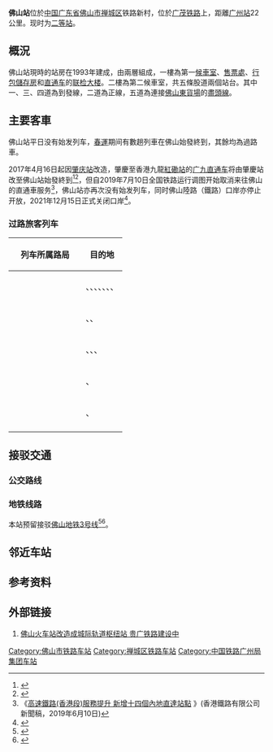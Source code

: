 {{NoteTA
|G1 = Unit
|G2 = Transport
}}
{{Infobox station
|name = 佛山站
|image = CR GZ frontage of Foshan Sta.jpg
|caption = 佛山站
|车站拼音 = Foshan
|eng_name = Foshan Railway Station
|symbol_right = {{rint|cn|rail}}
|code = 24035<ref>{{cite book|title=中华人民共和国铁路车站代码（GB/T 10302-2010）|publisher=中国标准出版社|year=2010|isbn=155066140495|ignore-isbn-error=true|pages=10}}</ref>
|commercial_code = FSQ
|pinyin_code = FSH
|country = {{PRC}}
|borough = [[广东省|广东省]][[佛山市|佛山市]][[禅城区|禅城区]]
|address = 铁路新村
|lines = [[广茂铁路|广茂铁路]]
|classification = [[二等站_(中国大陆)|二等站]]
|platform = 2
}}

'''佛山站'''位於[[中华人民共和国|中国]][[广东省|广东省]][[佛山市|佛山市]][[禅城区|禅城区]]铁路新村，位於[[广茂铁路|广茂铁路]]上，距離[[广州站|广州站]]22公里。现时为[[二等站_(中国大陆)|二等站]]。

==概況==
佛山站現時的站房在1993年建成，由兩層組成，一樓為第一[[候車室|候車室]]、[[售票處|售票處]]、[[行包儲存房|行包儲存房]]和[[广九直通车|直通车]]的[[联检大楼|联检大楼]]。二樓為第二候車室，共五條股道兩個站台。其中一、三、四道為到發線，二道為正線，五道為連接[[佛山東站|佛山東貨場]]的[[盡頭線|盡頭線]]。

==主要客車==
佛山站平日没有始发列车，[[春運|春運]]期间有數趟列車在佛山始發終到，其餘均為過路車。

2017年4月16日起因[[肇庆站|肇庆站]]改造，肇慶至香港九龍[[紅磡站|紅磡站]]的[[广九直通车|广九直通车]]将由肇慶站改至佛山站始發終到<ref>{{cite web|title=广铁集团公司关于肇庆铁路客运口岸暂停运行有关事项的公告|url=http://www.12306.cn/mormhweb/zxdt_ggxx/201703/t20170318_8336.html|publisher=12306|date=2017-03-18|accessdate=2017-03-26|archive-date=2017-03-26|archive-url=https://web.archive.org/web/20170326225847/http://www.12306.cn/mormhweb/zxdt_ggxx/201703/t20170318_8336.html|dead-url=no}}</ref><ref>{{cite web|title=廣東綫直通車行車時間表|url=http://www.it3.mtr.com.hk/b2c/CMS/Upload/GD_Sch_Chi_200317.pdf|publisher=港铁城际直通车|date=2017-03-20|accessdate=2017-03-26|archive-date=2017-03-26|archive-url=https://web.archive.org/web/20170326230010/http://www.it3.mtr.com.hk/b2c/CMS/Upload/GD_Sch_Chi_200317.pdf|dead-url=no}}</ref>，但自2019年7月10日全国铁路运行调图开始取消来往佛山的直通車服务<ref>《[http://www.mtr.com.hk/archive/corporate/en/press_release/PR-19-035-C.pdf 高速鐵路(香港段)服務提升 新增十四個內地直達站點] {{Wayback|url=http://www.mtr.com.hk/archive/corporate/en/press_release/PR-19-035-C.pdf |date=20190919042603 }}》(香港鐵路有限公司新聞稿，2019年6月10日)</ref>，佛山站亦再次没有始发列车，同时佛山陸路（鐵路）口岸亦停止开放，2021年12月15日正式关闭口岸<ref>{{cite news|url=http://www.customs.gov.cn/customs/302249/2480148/4080530/index.html|title=海关总署公告2021年第111号（关于关闭广东佛山、肇庆铁路口岸的公告）|publisher=[[中华人民共和国海关总署|中华人民共和国海关总署]]|date=2021-12-22|accessdate=2021-12-23}}</ref>。

===过路旅客列车===
{| class="wikitable sortable" style="font-size: 90%"
!style="width:8em;"|列车所属路局
!目的地
|-
|<center>{{sort|Guangzhou|[[广州局集团|广州局集团]]}}
|{{站|北京西}}、{{站|贵阳}}、{{站|深圳東}}、{{站|海口}}、{{站|上海南}}、{{站|廣州}}、{{站|信宜}}、{{站|茂名}}
|-
|<center>{{sort|Chengdu|[[成都局集团|成都局集团]]}}
|{{站|成都}}、{{站|深圳西}}、{{站|重庆西}}
|-
|<center>{{sort|Kunming|[[昆明局集团|昆明局集团]]}}
|{{站|昆明}}、{{站|广州}}、{{站|厦门北}}、{{站|深圳东}}
|-
|<center>{{sort|Nanning|[[南宁局集团|南宁局集团]]}}
|{{站|湛江}}、{{站|深圳东}}
|-
|<center>{{sort|Harbin|[[哈尔滨局集团|哈尔滨局集团]]}}
|{{站|海口}}、{{站|哈尔滨西}}
|-
|<center>{{sort|Shenyang|[[沈阳局集团|沈阳局集团]]}}
|{{站|长春}}
|}

==接驳交通==
===公交路线===
{{佛山巴士路线简单列表|header=佛山站|100|101|105|106|109|111|116|118|122|124|127|134|138|156|159|177|G3|G12|G14|K5|桂31|212|259|280|旅游城巴1|旅游城巴2|旅游城巴3|旅游城巴4|禅城官窑|禅城迳口}}

===地铁线路===
本站预留接驳[[佛山地铁3号线|佛山地铁3号线]]<ref>{{Cite web |url = http://fs.bendibao.com/traffic/20141216/85136.shtm |title = 佛山地铁3号线最新消息(持续更新) |author =  |date = 2019-09-23 13:41 |publisher = 佛山本地宝 |language =  |accessdate =  |quote = 2019.4.28消息：地铁3号线施工!禅城区部分道路将实行交通管制至2020年!佛山市禅城区交通运输局前日发布佛山地铁3号线最新消息，中山公园站-火车站区间，亚艺公园站二期即将围蔽施工至2020年，附近多路段受影响。市民如何绕行? |archive-date = 2020-08-03 |archive-url = https://web.archive.org/web/20200803094021/http://fs.bendibao.com/traffic/20141216/85136.shtm |dead-url = no }}</ref><ref>{{Cite web |url = http://fs.bendibao.com/news/2019428/94242.shtm |title = 佛山地铁3号线施工 部分道路交通管制至2020年 |author = 禅城区交通运输局 |date = 2019-04-28 14:16 |publisher = 佛山本地宝 |language=zh|accessdate =  |quote = 围蔽信息：中山公园站-火车站区间(文昌桥拆除及复建)施工期间围蔽位于文昌路(文昌桥段)，一期(2019年5月2日-2019年9月10日)占用文昌路北半幅道路，二期(2019年9月10日-2020年1月15日)占用文昌路南半幅道路 }}</ref>。

==邻近车站==
{{start rail box|[[File:China_Railways.svg|16px]] [[中国铁路|中国铁路]]}}
{{s-inop|[[佛山东站|佛山东站]]|{{站|广州}}/{{站|石围塘}}方向}}
{{s-line|[[广茂铁路|广茂铁路]]<br />← 2km 佛山站 4km →}}
{{s-inop|[[街边站|街边站]]|{{站|茂名西}}方向}}
{{end box}}

==参考资料==
{{Reflist}}
==外部链接==
{{Commonscat|Foshan Railway Station}}
#[http://www.railcn.net/news/railway-express/115426.html 佛山火车站改造成城际轨道枢纽站 贵广铁路建设中] {{Wayback|url=http://www.railcn.net/news/railway-express/115426.html |date=20160911090959 }}

{{广茂铁路}}
{{广湛客运专线}}
{{珠三角交通}}

[[Category:佛山市铁路车站|Category:佛山市铁路车站]]
[[Category:禅城区铁路车站|Category:禅城区铁路车站]]
[[Category:中国铁路广州局集团车站|Category:中国铁路广州局集团车站]]